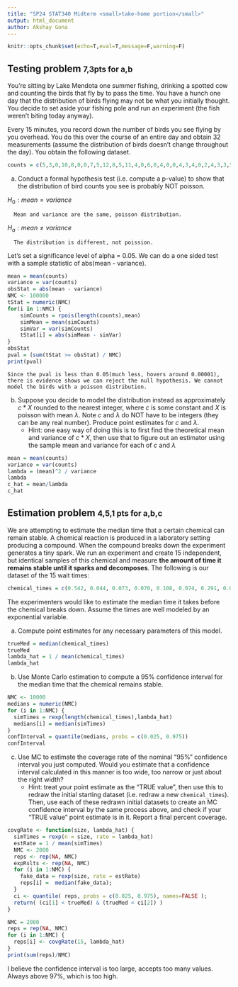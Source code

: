 ```yaml
---
title: "SP24 STAT340 Midterm <small>take-home portion</small>"
output: html_document
author: Akshay Gona
---
```


```r
knitr::opts_chunk$set(echo=T,eval=T,message=F,warning=F)
```


## Testing problem <small>7,3pts for a,b</small>

You're sitting by Lake Mendota one summer fishing, drinking a spotted cow and counting the birds that fly by to pass the time. You have a hunch one day that the distribution of birds flying may not be what you initially thought. You decide to set aside your fishing pole and run an experiment (the fish weren't biting today anyway).

Every 15 minutes, you record down the number of birds you see flying by you overhead. You do this over the course of an entire day and obtain 32 measurements (assume the distribution of birds doesn't change throughout the day). You obtain the following dataset.

```r
counts = c(5,3,0,10,8,0,0,7,5,12,8,5,11,4,0,6,0,4,0,0,4,3,4,0,2,4,3,3,5,5,4,4)
```

a. Conduct a formal hypothesis test (i.e. compute a p-value) to show that the distribution of bird counts you see is probably NOT poisson.

$H_0 : mean = variance$

      Mean and variance are the same, poisson distribution.

$H_a : mean \neq variance$ 

      The distribution is different, not poission.

Let's set a significance level of alpha = 0.05. We can do a one sided test with a sample statistic of abs(mean - variance). 


```r
mean = mean(counts)
variance = var(counts)
obsStat = abs(mean - variance)
NMC <- 100000
tStat = numeric(NMC)
for(i in 1:NMC) {
    simCounts = rpois(length(counts),mean)
    simMean = mean(simCounts)
    simVar = var(simCounts)
    tStat[i] = abs(simMean - simVar)
}
obsStat
pval = (sum(tStat >= obsStat) / NMC)
print(pval)
```

    Since the pval is less than 0.05(much less, hovers around 0.00001), there is evidence shows we can reject the null hypothesis. We cannot model the birds with a poisson distribution.

b. Suppose you decide to model the distribution instead as approximately $c * X$ rounded to the nearest integer, where $c$ is some constant and $X$ is poisson with mean $\lambda$. Note $c$ and $\lambda$ do NOT have to be integers (they can be any real number). Produce point estimates for $c$ and $\lambda$.
   - Hint: one easy way of doing this is to first find the theoretical mean and variance of $c * X$, then use that to figure out an estimator using the sample mean and variance for each of $c$ and $\lambda$
   

```r
mean = mean(counts)
variance = var(counts)
lambda = (mean)^2 / variance
lambda
c_hat = mean/lambda
c_hat
```




## Estimation problem <small>4,5,1 pts for a,b,c</small>

We are attempting to estimate the median time that a certain chemical can remain stable. A chemical reaction is produced in a laboratory setting producing a compound. When the compound breaks down the experiment generates a tiny spark. We run an experiment and create 15 independent, but identical samples of this chemical and measure **the amount of time it remains stable until it sparks and decomposes**. The following is our dataset of the 15 wait times:

```r
chemical_times = c(0.542, 0.044, 0.073, 0.070, 0.108, 0.074, 0.291, 0.004, 0.050, 0.033, 0.061, 0.045, 0.168, 0.055, 0.061)
```

The experimenters would like to estimate the median time it takes before the chemical breaks down. Assume the times are well modeled by an exponential variable.

a. Compute point estimates for any necessary parameters of this model.

```r
trueMed = median(chemical_times)
trueMed
lambda_hat = 1 / mean(chemical_times)
lambda_hat
```

b. Use Monte Carlo estimation to compute a 95% confidence interval for the median time that the chemical remains stable.

```r
NMC <- 10000
medians = numeric(NMC)
for (i in 1:NMC) {
  simTimes = rexp(length(chemical_times),lambda_hat)
  medians[i] = median(simTimes)
}
confInterval = quantile(medians, probs = c(0.025, 0.975))
confInterval
```
c. Use MC to estimate the coverage rate of the nominal "95%" confidence interval you just computed. Would you estimate that a confidence interval calculated in this manner is too wide, too narrow or just about the right width?
   - Hint: treat your point estimate as the "TRUE value", then use this to redraw the initial starting dataset (i.e. redraw a new `chemical_times`). Then, use each of these redrawn initial datasets to create an MC confidence interval by the same process above, and check if your "TRUE value" point estimate is in it. Report a final percent coverage.
   
```r
covgRate <- function(size, lambda_hat) {
  simTimes = rexp(n = size, rate = lambda_hat)
  estRate = 1 / mean(simTimes)
  NMC <- 2000
  reps <- rep(NA, NMC)
  expRslts <- rep(NA, NMC)
  for (i in 1:NMC) {
    fake_data = rexp(size, rate = estRate)
    reps[i] =  median(fake_data);
  }
  ci <- quantile( reps, probs = c(0.025, 0.975), names=FALSE );
  return( (ci[1] < trueMed) & (trueMed < ci[2]) )
}

NMC = 2000
reps = rep(NA, NMC)
for (i in 1:NMC) {
  reps[i] <- covgRate(15, lambda_hat)
}
print(sum(reps)/NMC)
```

I believe the confidence interval is too large, accepts too many values. Always above 97%, which is too high.